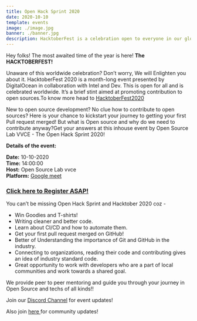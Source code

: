 ```yaml
---
title: Open Hack Sprint 2020 
date: 2020-10-10
template: events
image: ./image.jpg
banner: ./banner.jpg
description: HacktoberFest is a celebration open to everyone in our global community.
---
```


Hey folks!
The most awaited time of the year is here! **The HACKTOBERFEST!**

Unaware of this worldwide celebration? Don’t worry, We will Enlighten you about it.
HacktoberFest 2020 is a month-long event presented by DigitalOcean in collaboration with Intel and Dev. This is open for all and is celebrated worldwide. It’s a brief stint aimed at promoting contribution to open sources.To know more head to <a href="https://hacktoberfest.digitalocean.com/">HacktoberFest2020</a>

New to open source development? No clue how to contribute to open sources? Here is your chance to kickstart your journey to getting your first Pull request merged!
But what is Open source and why do we need to contribute anyway?Get your answers at this inhouse event by Open Source Lab VVCE - The Open Hack Sprint 2020!

**Details of the event:** 

 **Date:** 10-10-2020         
 **Time:** 14:00:00  
 **Host:** Open Source Lab vvce    
 **Platform:** <a href="https://meet.google.com/ctx-neuf-igu">Google meet </a> 
 
 <a href="https://tinyurl.com/openhaksprint"> <h3> Click here to Register ASAP! </h3> </a>

You can’t be missing Open Hack Sprint and Hacktober 2020 coz -
- Win Goodies and T-shirts!
- Writing cleaner and better code.
- Learn about CI/CD and how to automate them.
- Get your first pull request merged on GitHub!
- Better of Understanding the importance of Git and GitHub in the industry.
- Connecting to organizations, reading their code and contributing gives an idea of industry standard code.
- Great opportunity to work with developers who are a part of local communities and work towards a shared goal.

We provide peer to peer mentoring and guide you through your journey in Open Source and techs of all kinds!! 

Join our <a href="https://discord.gg/rRfUpga" >Discord Channel</a> for event updates! 

Also join <a href="https://tinyurl.com/joinoslvvce"> here </a> for community updates!


